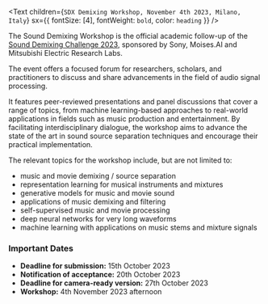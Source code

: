 <Text
  children={`SDX Demixing Workshop, November 4th 2023, Milano, Italy`}
  sx={{ fontSize: [4], fontWeight: `bold`, color: `heading` }}
/>

The Sound Demixing Workshop is the official academic follow-up of the 
[Sound Demixing Challenge 2023](https://www.aicrowd.com/challenges/sound-demixing-challenge-2023/), sponsored by Sony, Moises.AI and Mitsubishi Electric Research Labs.

The event offers a focused forum for researchers, scholars, and practitioners to discuss and share advancements in the field of audio signal processing.

It features peer-reviewed presentations and panel discussions that cover a range of topics, from machine learning-based approaches to real-world applications in fields such as music production and entertainment.
By facilitating interdisciplinary dialogue, the workshop aims to advance the state of the art in sound source separation techniques and encourage their practical implementation.

The relevant topics for the workshop include, but are not limited to:

- music and movie demixing / source separation
- representation learning for musical instruments and mixtures
- generative models for music and movie sound
- applications of music demixing and filtering
- self-supervised music and movie processing
- deep neural networks for very long waveforms
- machine learning with applications on music stems and mixture signals

### Important Dates

- __Deadline for submission:__ 15th October 2023
- __Notification of acceptance:__ 20th October 2023
- __Deadline for camera-ready version:__ 27th October 2023
- __Workshop:__ 4th November 2023 afternoon
